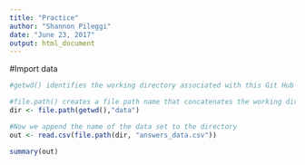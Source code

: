 ```yaml
---
title: "Practice"
author: "Shannon Pileggi"
date: "June 23, 2017"
output: html_document
---
```


#Import data


```r
#getwd() identifies the working directory associated with this Git Hub project

#file.path() creates a file path name that concatenates the working directory with the sub folder for the data, and also automatically adjusts the direction of slashes for your operating system
dir <- file.path(getwd(),"data")

#Now we append the name of the data set to the directory
out <- read.csv(file.path(dir, "answers_data.csv"))

summary(out)

```
